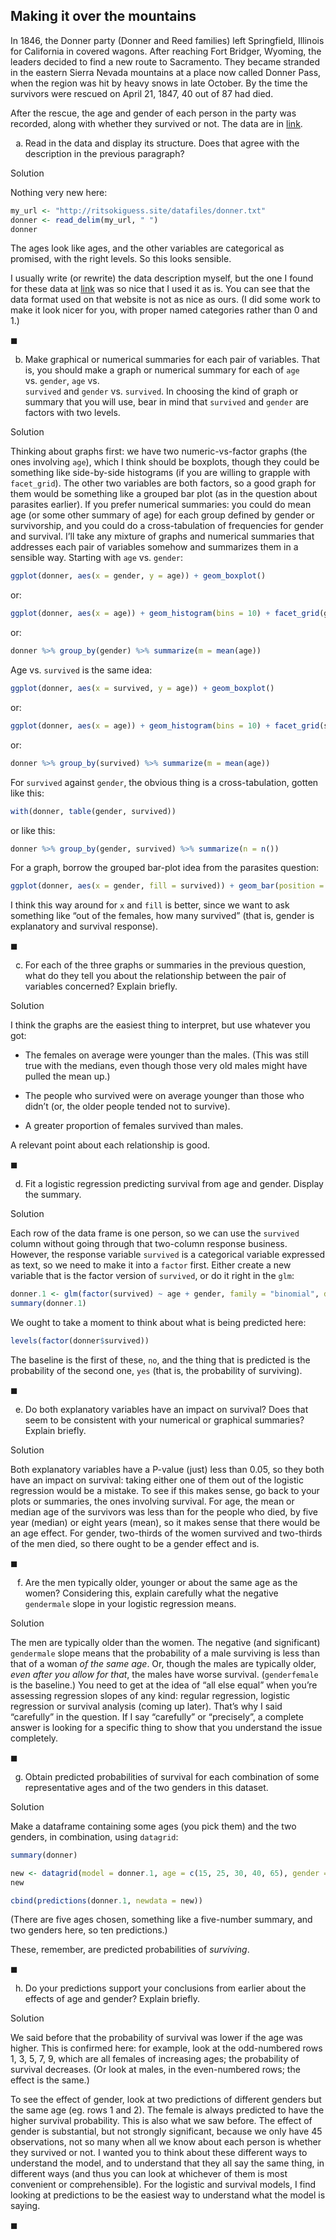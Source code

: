 ##  Making it over the mountains


 In 1846, the Donner party (Donner and Reed
families) left Springfield, Illinois for California in covered
wagons. After reaching Fort Bridger, Wyoming, the leaders decided to
find a new route to Sacramento. They became stranded in the eastern
Sierra Nevada mountains at a place now called Donner Pass, when the
region was hit by heavy snows in late October. By the time the
survivors were rescued on April 21, 1847, 40 out of 87 had died.

After the rescue, the age and gender of each person in the party was
recorded, along with whether they survived or not. The data are in
[link](http://ritsokiguess.site/datafiles/donner.txt). 



(a) Read in the data and display its structure. Does that agree
with the description in the previous paragraph?


Solution


Nothing very new here:
```r
my_url <- "http://ritsokiguess.site/datafiles/donner.txt"
donner <- read_delim(my_url, " ")
donner
```

     

The ages look like ages, and the other variables are categorical as
promised, with the right levels. So this looks sensible.

I usually write (or rewrite) the data description myself, but the one
I found for these data at
[link](https://onlinecourses.science.psu.edu/stat504/node/159) was so
nice that I used it as is. You can see that the data format used on
that website is not as nice as ours. (I did some work to make it look
nicer for you, with proper named categories rather than 0 and 1.)
    
$\blacksquare$

(b) Make graphical or numerical summaries for each pair of
variables. That is, you should make a graph or numerical summary for
each of 
`age` vs. `gender`, `age` vs.\
`survived` and `gender` vs. `survived`. In choosing the
kind of graph or summary that you will use, bear in mind that
`survived` and `gender` are factors with two
levels. 


Solution


Thinking about graphs first: we have two numeric-vs-factor graphs
(the ones involving `age`), which I think should be
boxplots, though they could be something like side-by-side
histograms (if you are willing to grapple with
`facet_grid`). The other two variables are both
factors, so a good graph for them would be something
like a grouped bar plot (as in the question about parasites earlier).
If you prefer numerical summaries: you could do mean age (or some
other summary of age) for each group defined by gender or
survivorship, and you could do a cross-tabulation of frequencies
for gender and survival. I'll take any mixture of graphs and
numerical summaries that addresses each pair of variables somehow
and summarizes them in a sensible way.
Starting with `age` vs. `gender`:
```r
ggplot(donner, aes(x = gender, y = age)) + geom_boxplot()
```

     

or:

```r
ggplot(donner, aes(x = age)) + geom_histogram(bins = 10) + facet_grid(gender ~ .)
```


or:

```r
donner %>% group_by(gender) %>% summarize(m = mean(age))
```

 

Age vs. `survived` is the same idea:

```r
ggplot(donner, aes(x = survived, y = age)) + geom_boxplot()
```

     

or:

```r
ggplot(donner, aes(x = age)) + geom_histogram(bins = 10) + facet_grid(survived ~ .)
```


or:

```r
donner %>% group_by(survived) %>% summarize(m = mean(age))
```

 

For `survived` against `gender`, the obvious thing is a
cross-tabulation, gotten like this:

```r
with(donner, table(gender, survived))
```

 

or like this:

```r
donner %>% group_by(gender, survived) %>% summarize(n = n())
```

 

For a graph, borrow the grouped bar-plot idea from the parasites question:

```r
ggplot(donner, aes(x = gender, fill = survived)) + geom_bar(position = "dodge")
```

 

I think this way around for `x` and `fill` is better,
since we want to ask something like "out of the females, how many survived" 
(that is, gender is explanatory and survival response). 
    
$\blacksquare$

(c) For each of the three graphs or summaries in the previous
question, what do they tell you about the relationship between the
pair of variables concerned? Explain briefly.


Solution


I think the graphs are the easiest thing to interpret, but use
whatever you got:


* The females on average were younger than the males. (This
was still true with the medians, even though those very old
males might have pulled the mean up.)

* The people who survived were on average younger than those
who didn't (or, the older people tended not to survive).

* A greater proportion of females survived than males.

A relevant point about each relationship is good.
    
$\blacksquare$

(d) Fit a logistic regression predicting survival from age and
gender. Display the summary.


Solution


Each row of the data frame is one person, so we can use the
`survived` column without going through that two-column
response business.
However, the response variable `survived` is a categorical
variable expressed as text, so we need to make it into a
`factor` first. Either create a new variable that is the
factor version of `survived`, or do it right in the `glm`:
```r
donner.1 <- glm(factor(survived) ~ age + gender, family = "binomial", data = donner)
summary(donner.1)
```

   
We ought to take a moment to think about what is being predicted here:

```r
levels(factor(donner$survived))
```

 

The baseline is the first of these, `no`, and the thing that is
predicted is the probability of the second one, `yes` (that is,
the probability of surviving).
    
$\blacksquare$

(e) Do both explanatory variables have an impact on survival?
Does that seem to be consistent with your numerical or graphical
summaries? Explain briefly.



Solution


Both explanatory variables have a P-value (just) less than 0.05, so
they both have an impact on survival: taking either one of them out
of the logistic regression would be a mistake.
To see if this makes sense, go back to your plots or summaries, the
ones involving survival. For age, the mean or median age of the
survivors was less than for the people who died, by five year
(median) or eight years (mean), so it makes sense that there would
be an age effect. For gender, two-thirds of the women survived and
two-thirds of the men died, so there ought to be a gender effect and is.
  
$\blacksquare$

(f) Are the men typically older, younger or about the same age as
the women? Considering this, explain carefully what the negative
`gendermale` slope in your logistic regression means.



Solution


The men are typically older than the women. 
The negative (and significant) `gendermale` slope means that
the probability of a male surviving is less than that of a woman
*of the same age*. Or, though the males are typically
older, *even after you allow for that*, the males have worse
survival. (`genderfemale` is the baseline.)
You need to get at the idea of "all else equal" when you're
assessing regression slopes of any kind: regular regression,
logistic regression or survival analysis (coming up later). That's
why I said "carefully" in the question. If I say "carefully" or
"precisely", a complete answer is looking for a specific thing to
show that you understand the issue completely.
  
$\blacksquare$

(g) Obtain predicted probabilities
of survival for each combination of some representative ages and of the two genders in this dataset.

Solution

Make a dataframe containing some ages (you pick them) and the two genders, in combination, using `datagrid`:

```r
summary(donner)
```

```r
new <- datagrid(model = donner.1, age = c(15, 25, 30, 40, 65), gender = c("female", "male"))
new
```


```r
cbind(predictions(donner.1, newdata = new))
```

(There are five ages chosen, something like a five-number summary, and two genders here, so ten predictions.)

These, remember, are predicted probabilities of *surviving*. 

  
$\blacksquare$

(h) Do your predictions support your conclusions from earlier
about the effects of age and gender? Explain briefly.



Solution


We said before that the probability of survival was lower if the age
was higher. This is confirmed here: for example, look at the odd-numbered rows 1, 3, 5, 7, 9, which are all females of increasing ages; the probability of
survival decreases. (Or look at males, in the even-numbered rows; the
effect is the same.)

To see the effect of gender, look at two predictions of different
genders but the same age (eg. rows 1 and 2). The female is always
predicted to have the higher survival probability. This is also what
we saw before. The effect of gender is substantial, but not strongly
significant, because we only have 45 observations, not so many when
all we know about each person is whether they survived or not.
I wanted you to think about these different ways to understand the
model, and to understand that they all say the same thing, in
different ways (and thus you can look at whichever of them is most
convenient or comprehensible). For the logistic and survival models,
I find looking at predictions to be the easiest way to understand
what the model is saying.
  
$\blacksquare$



